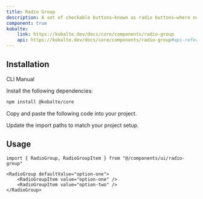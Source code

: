 ```yaml
---
title: Radio Group
description: A set of checkable buttons—known as radio buttons—where no more than one of the buttons can be checked at a time.
component: true
kobalte:
    link: https://kobalte.dev/docs/core/components/radio-group
    api: https://kobalte.dev/docs/core/components/radio-group#api-reference
---
```


<ComponentPreview name="radio-group-demo" />

## Installation

<Tabs defaultValue="manual">

<TabsList>
    <TabsTrigger value="cli" disabled>
        CLI
    </TabsTrigger>
    <TabsTrigger value="manual">Manual</TabsTrigger>
    <TabsIndicator class="bg-primary" />
</TabsList>

<TabsContent value="manual">

<Steps>

<Step>Install the following dependencies:</Step>

```bash
npm install @kobalte/core
```

<Step>Copy and paste the following code into your project.</Step>

<ComponentSource name="radio-group" />

<Step>Update the import paths to match your project setup.</Step>

</Steps>

</TabsContent>

</Tabs>

## Usage

```tsx
import { RadioGroup, RadioGroupItem } from "@/components/ui/radio-group"
```

```tsx
<RadioGroup defaultValue="option-one">
    <RadioGroupItem value="option-one" />
    <RadioGroupItem value="option-two" />
</RadioGroup>
```
